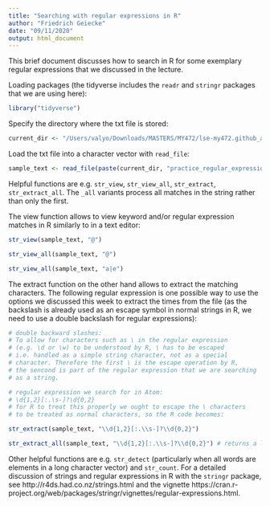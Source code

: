 ```yaml
---
title: "Searching with regular expressions in R"
author: "Friedrich Geiecke"
date: "09/11/2020"
output: html_document
---
```


This brief document discusses how to search in R for some exemplary regular expressions that we discussed in the lecture.

Loading packages (the tidyverse includes the `readr` and `stringr` packages that we are using here):

```r
library("tidyverse")
```

Specify the directory where the txt file is stored:

```r
current_dir <- "/Users/valyo/Downloads/MASTERS/MY472/lse-my472.github_all_material/week07/"
```

Load the txt file into a character vector with `read_file`:

```r
sample_text <- read_file(paste(current_dir, "practice_regular_expressions.txt", sep = ""))

```

Helpful functions are e.g. `str_view`, `str_view_all`, `str_extract`, `str_extract_all`. The `_all` variants process all matches in the string rather than only the first.

The view function allows to view keyword and/or regular expression matches in R similarly to in a text editor:

```r
str_view(sample_text, "@")
```

```r
str_view_all(sample_text, "@")
```

```r
str_view_all(sample_text, "a|e")
```

The extract function on the other hand allows to extract the matching characters. The following regular expression is one possible way to use the options we discussed this week to extract the times from the file (as the backslash is already used as an escape symbol in normal strings in R, we need to use a double backslash for regular expressions):

```r
# double backward slashes:
# To allow for characters such as \ in the regular expression
# (e.g. \d or \w) to be understood by R, \ has to be escaped 
# i.e. handled as a simple string character, not as a special
# character. Therefore the first \ is the escape operation by R,
# the sencond is part of the regular expression that we are searching
# as a string.

# regular expression we search for in Atom:
# \d{1,2}[:.\s-]?\d{0,2}
# for R to treat this properly we ought to escape the \ characters
# to be treated as normal characters, so the R code becomes:

str_extract(sample_text, "\\d{1,2}[:.\\s-]?\\d{0,2}")
```

```r
str_extract_all(sample_text, "\\d{1,2}[:.\\s-]?\\d{0,2}") # returns a list
```

Other helpful functions are e.g. `str_detect` (particularly when all words are elements in a long character vector) and `str_count`. For a detailed discussion of strings and regular expressions in R with the `stringr` package, see http://r4ds.had.co.nz/strings.html and the vignette https://cran.r-project.org/web/packages/stringr/vignettes/regular-expressions.html.

